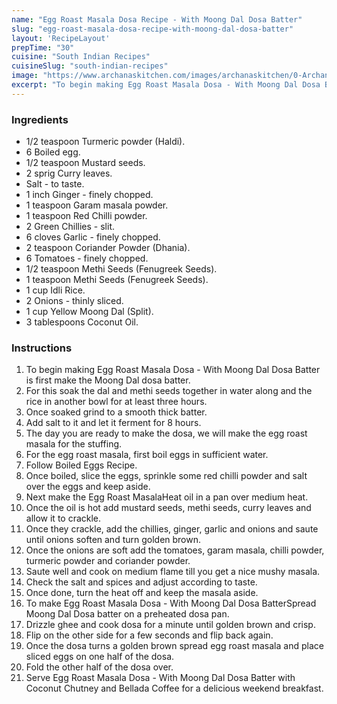 ---
name: "Egg Roast Masala Dosa Recipe - With Moong Dal Dosa Batter"
slug: "egg-roast-masala-dosa-recipe-with-moong-dal-dosa-batter"
layout: 'RecipeLayout'
prepTime: "30"
cuisine: "South Indian Recipes"
cuisineSlug: "south-indian-recipes"
image: "https://www.archanaskitchen.com/images/archanaskitchen/0-Archanas-Kitchen-Recipes/2019/Egg_Roast_Masala_Dosa_Recipe_Video_Using_Moong_Dal_Dosa_Batter_7_1600.jpg"
excerpt: "To begin making Egg Roast Masala Dosa - With Moong Dal Dosa Batter is first make the Moong Dal dosa batter"
---

### Ingredients

- 1/2 teaspoon Turmeric powder (Haldi).
- 6 Boiled egg.
- 1/2 teaspoon Mustard seeds.
- 2 sprig Curry leaves.
- Salt - to taste.
- 1 inch Ginger - finely chopped.
- 1 teaspoon Garam masala powder.
- 1 teaspoon Red Chilli powder.
- 2 Green Chillies - slit.
- 6 cloves Garlic - finely chopped.
- 2 teaspoon Coriander Powder (Dhania).
- 6 Tomatoes - finely chopped.
- 1/2 teaspoon Methi Seeds (Fenugreek Seeds).
- 1 teaspoon Methi Seeds (Fenugreek Seeds).
- 1 cup Idli Rice.
- 2 Onions - thinly sliced.
- 1 cup Yellow Moong Dal (Split).
- 3 tablespoons Coconut Oil.

### Instructions

1. To begin making Egg Roast Masala Dosa - With Moong Dal Dosa Batter is first make the Moong Dal dosa batter.
1. For this soak the dal and methi seeds together  in water along and the rice in another bowl for at least three hours.
1. Once soaked grind to a smooth thick batter.
1. Add salt to it and let it ferment for 8 hours.
1. The day you are ready to make the dosa, we will make the egg roast masala for the stuffing.
1. For the egg roast masala, first boil eggs in sufficient water.
1. Follow Boiled Eggs Recipe.
1. Once boiled, slice the eggs, sprinkle some red chilli powder and salt over the eggs and keep aside.
1. Next make the Egg Roast MasalaHeat oil in a pan over medium heat.
1.  Once the oil is hot add mustard seeds, methi seeds, curry leaves and allow it to crackle.
1. Once they crackle, add the chillies, ginger, garlic and onions and saute until onions soften and turn golden brown.
1. Once the onions are soft add the tomatoes, garam masala, chilli powder, turmeric powder and coriander powder.
1. Saute well and cook on medium flame till you get a nice mushy masala.
1. Check the salt and spices and adjust according to taste.
1. Once done, turn the heat off and keep the masala aside.
1. To make Egg Roast Masala Dosa - With Moong Dal Dosa BatterSpread Moong Dal Dosa batter on a preheated dosa pan.
1. Drizzle ghee and cook dosa for a minute until golden brown and crisp.
1. Flip on the other side for a few seconds and flip back again.
1. Once the dosa turns a golden brown spread egg roast masala and place sliced eggs on one half of the dosa.
1. Fold the other half of the dosa over.
1. Serve Egg Roast Masala Dosa - With Moong Dal Dosa Batter with Coconut Chutney and Bellada Coffee for a delicious weekend breakfast.
